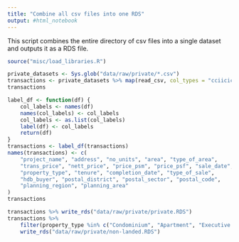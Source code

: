 ```yaml
---
title: "Combine all csv files into one RDS"
output: #html_notebook
---
```


This script combines the entire directory of csv files into a single dataset and outputs it as a RDS file.

```r
source("misc/load_libraries.R")
```

```r
private_datasets <- Sys.glob("data/raw/private/*.csv")
transactions <- private_datasets %>% map(read_csv, col_types = "cciiciciicccccciiccc") %>% tibble() %>% unnest()
transactions
```

```r
label_df <- function(df) {
    col_labels <- names(df)
    names(col_labels) <- col_labels
    col_labels <- as.list(col_labels)
    label(df) <- col_labels
    return(df)
}
transactions <- label_df(transactions)
names(transactions) <- c(
    "project_name", "address", "no_units", "area", "type_of_area",
    "trans_price", "nett_price", "price_psm", "price_psf", "sale_date",
    "property_type", "tenure", "completion_date", "type_of_sale",
    "hdb_buyer", "postal_district", "postal_sector", "postal_code",
    "planning_region", "planning_area"
)
transactions
```

```r
transactions %>% write_rds("data/raw/private/private.RDS")
transactions %>% 
    filter(property_type %in% c("Condominium", "Apartment", "Executive Condominium")) %>% 
    write_rds("data/raw/private/non-landed.RDS")
```

